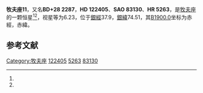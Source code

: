 {{Starbox begin
| name = 牧夫座11
}}
{{Starbox observe
| epoch = [[J2000.0|J2000.0]]
| constell = [[牧夫座|牧夫座]]<ref name=SIMBAD>{{cite web
 | url=http://simbad.u-strasbg.fr/simbad/sim-id?Ident=HR+5263
 | title =Pulsating variable Star
 | publisher=Centre de Données astronomiques de Strasbourg
 | work=SIMBAD
 | accessdate=2012-07-13}}</ref><ref name=DATA>{{cite web
 | url=http://vizier.u-strasbg.fr/viz-bin/VizieR-5?-out.add=.&-source=5050&-corr=PK=HR&-out.max=9999&HR=5263
 | title=VizieR Detailed Page
 | accessdate=2012-07-13
 | archive-date=2016-03-05
 | archive-url=https://web.archive.org/web/20160305080627/http://vizier.u-strasbg.fr/viz-bin/VizieR-5?-out.add=.&-source=5050&-corr=PK=HR&-out.max=9999&HR=5263
 | dead-url=no
 }}</ref>
| 星官 = 
| ra = {{RA|14|1|10.5}}<ref name=SIMBAD /><ref name=DATA />
| dec = {{DEC|+27|23|12}}<ref name=SIMBAD /><ref name=DATA />
| appmag_v = 6.23<ref name=SIMBAD /><ref name=DATA />
}}
{{Starbox character
| class = A7III<ref name=SIMBAD /><ref name=DATA />
| b-v = 0.17<ref name=SIMBAD /><ref name=DATA />
| u-b = <ref name=SIMBAD /><ref name=DATA />
| r-i = <ref name=SIMBAD /><ref name=DATA />
| variable = 
}}
{{Starbox astrometry
| radial_v = 
| prop_mo_ra = -24
| parallax = 
| p_error = 
}}
{{Starbox catalog
| names =BD+28 2287，[[SAO星表|SAO]] 83130，[[HD星表|HD]] 122405，[[HR星表|HR]] 5263}}
{{Starbox reference |Simbad=HR+5263}}
{{Starbox end}}

'''牧夫座11'''，又名'''BD+28 2287'''，'''HD 122405'''、'''SAO 83130'''、'''HR 5263'''，是[[牧夫座|牧夫座]]的一颗恒星<ref name=SIMBAD /><ref name=DATA />，视星等为6.23，位于[[銀道座標系|銀經]]37.9，[[銀道座標系|銀緯]]74.51，其[[B1900.0|B1900.0]]坐标为赤經{{RA|13|56|38.4}}，赤緯{{DEC|+27|74.51|11}}。

== 参考文献 ==
{{reflist}}

{{star-stub}}

{{牧夫座恒星}}
{{星官|帝席|3|1}}
[[Category:牧夫座|Category:牧夫座]]
[[Category:HD和HDE天體|122405]]
[[Category:HR天體|5263]]
[[Category:SAO天體|83130]]